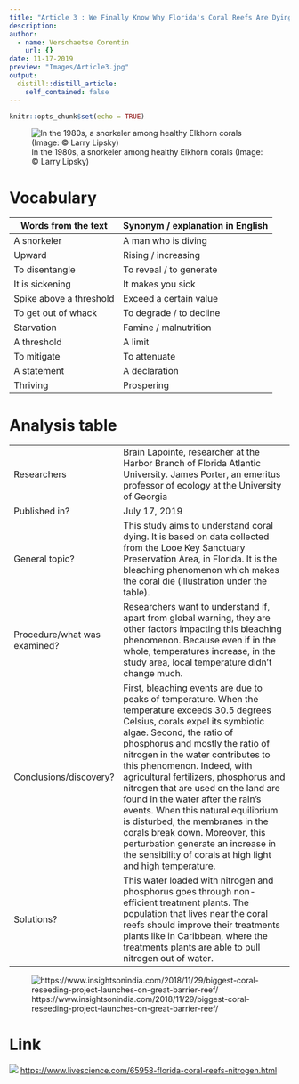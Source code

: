 ```yaml
---
title: "Article 3 : We Finally Know Why Florida's Coral Reefs Are Dying, and It's Not Just Climate Change"
description: 
author:
  - name: Verschaetse Corentin
    url: {}
date: 11-17-2019
preview: "Images/Article3.jpg"
output:
  distill::distill_article:
    self_contained: false
---
```


```r
knitr::opts_chunk$set(echo = TRUE)
```

![In the 1980s, a snorkeler among healthy Elkhorn corals (Image: © Larry Lipsky)](Images/Article3.jpg)

# Vocabulary

| Words from the text     | Synonym / explanation in English |
| ----------------------- | -------------------------------- |
| A snorkeler             | A man who is diving              |
| Upward                  | Rising / increasing              |
| To disentangle          | To reveal / to generate          |
| It is sickening         | It makes you sick                |
| Spike above a threshold | Exceed a certain value           |
| To get out of whack     | To degrade / to decline          |
| Starvation              | Famine / malnutrition            |
| A threshold             | A limit                          |
| To mitigate             | To attenuate                     |
| A statement             | A declaration                    |
| Thriving                | Prospering                       |

# Analysis table

|                              |                                                                                                                                                                                                                                                                                                                                                                                                                                                                                          |
| ---------------------------- | ---------------------------------------------------------------------------------------------------------------------------------------------------------------------------------------------------------------------------------------------------------------------------------------------------------------------------------------------------------------------------------------------------------------------------------------------------------------------------------------- |
| Researchers                  | Brain Lapointe, researcher at the Harbor Branch of Florida Atlantic University.  James Porter, an emeritus professor of ecology at the University of Georgia                                                                                                                                                                                                                                                                                                                             |
| Published in?                | July 17, 2019                                                                                                                                                                                                                                                                                                                                                                                                                                                                            |
| General topic?               | This study aims to understand coral dying. It is based on data collected from the Looe Key Sanctuary Preservation Area, in Florida.   It is the bleaching phenomenon which makes the coral die (illustration under the table).                                                                                                                                                                                                                                                                                          |
| Procedure/what was examined? | Researchers want to understand if, apart from global warning, they are other factors impacting this bleaching phenomenon. Because even if in the whole, temperatures increase, in the study area, local temperature didn’t change much.                                                                                                                                                                                                                                                  |
| Conclusions/discovery?       | First, bleaching events are due to peaks of temperature. When the temperature exceeds 30.5 degrees Celsius, corals expel its symbiotic algae. Second, the ratio of phosphorus and mostly the ratio of nitrogen in the water contributes to this phenomenon. Indeed, with agricultural fertilizers, phosphorus and nitrogen that are used on the land are found in the water after the rain’s events. When this natural equilibrium is disturbed, the membranes in the corals break down. Moreover, this perturbation generate an increase in the sensibility of corals at high light and high temperature.|
| Solutions?                   | This water loaded with nitrogen and phosphorus goes through non-efficient treatment plants. The population that lives near the coral reefs should improve their treatments plants like in Caribbean, where the treatments plants are able to pull nitrogen out of water.                                                                                                                                                                                                                 |

![https://www.insightsonindia.com/2018/11/29/biggest-coral-reseeding-project-launches-on-great-barrier-reef/](Images/Coral-Bleaching.jpg)

# Link

![](Images/livescience.png)
<https://www.livescience.com/65958-florida-coral-reefs-nitrogen.html>
